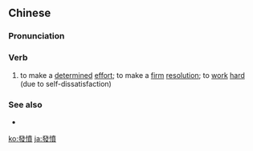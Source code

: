 {{also|发愤}}
==Chinese==
{{zh-forms|s=发愤}}

===Pronunciation===
{{zh-pron
|m=fāfèn
|c=faat3 fan5
|cat=v
}}

===Verb===
{{zh-verb}}

# to make a [[determined]] [[effort]]; to make a [[firm]] [[resolution]]; to [[work]] [[hard]] (due to self-dissatisfaction)

===See also===
* {{zh-l|發奮}}

[[ko:發憤]]
[[ja:發憤]]